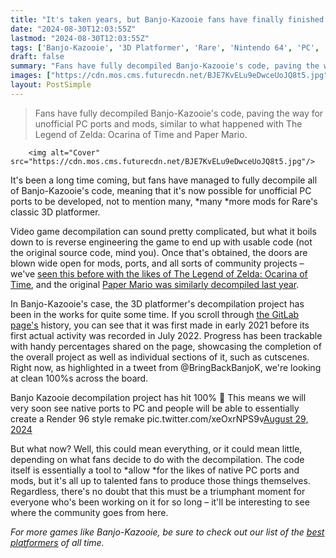 ```yaml
---
title: "It's taken years, but Banjo-Kazooie fans have finally finished decompiling the code of Rare's classic 3D platformer, paving the way for new community experiences"
date: "2024-08-30T12:03:55Z"
lastmod: "2024-08-30T12:03:55Z"
tags: ['Banjo-Kazooie', '3D Platformer', 'Rare', 'Nintendo 64', 'PC', 'Decompilation', 'Modding', 'Port']
draft: false
summary: "Fans have fully decompiled Banjo-Kazooie's code, paving the way for unofficial PC ports and mods, similar to what happened with The Legend of Zelda: Ocarina of Time and Paper Mario."
images: ["https://cdn.mos.cms.futurecdn.net/BJE7KvELu9eDwceUoJQ8t5.jpg"]
layout: PostSimple
---
```

> Fans have fully decompiled Banjo-Kazooie's code, paving the way for unofficial PC ports and mods, similar to what happened with The Legend of Zelda: Ocarina of Time and Paper Mario.


        <img alt="Cover" src="https://cdn.mos.cms.futurecdn.net/BJE7KvELu9eDwceUoJQ8t5.jpg"/>
        
It's been a long time coming, but fans have managed to fully decompile all of Banjo-Kazooie's code, meaning that it's now possible for unofficial PC ports to be developed, not to mention many, *many *more mods for Rare's classic 3D platformer. 

Video game decompilation can sound pretty complicated, but what it boils down to is reverse engineering the game to end up with usable code (not the original source code, mind you). Once that's obtained, the doors are blown wide open for mods, ports, and all sorts of community projects – we've [<u>seen this before with the likes of The Legend of Zelda: Ocarina of Time</u>](https://www.gamesradar.com/this-fan-made-pc-port-of-ocarina-of-time-looks-stunning/), and the original [Paper Mario was similarly decompiled last year](https://www.gamesradar.com/modders-have-opened-the-door-for-n64-classic-paper-mario-to-get-a-full-on-pc-port/).

In Banjo-Kazooie's case, the 3D platformer's decompilation project has been in the works for quite some time. If you scroll through [<u>the GitLab page's</u>](https://gitlab.com/banjo.decomp/banjo-kazooie) history, you can see that it was first made in early 2021 before its first actual activity was recorded in July 2022. Progress has been trackable with handy percentages shared on the page, showcasing the completion of the overall project as well as individual sections of it, such as cutscenes. Right now, as highlighted in a tweet from @BringBackBanjoK, we're looking at clean 100%s across the board. 

Banjo Kazooie decompilation project has hit 100% 🚨 This means we will very soon see native ports to PC and people will be able to essentially create a Render 96 style remake pic.twitter.com/xeOxrNPS9v[August 29, 2024](https://twitter.com/BringBackBanjoK/status/1829167692047364523)

But what now? Well, this could mean everything, or it could mean little, depending on what fans decide to do with the decompilation. The code itself is essentially a tool to *allow *for the likes of native PC ports and mods, but it's all up to talented fans to produce those things themselves. Regardless, there's no doubt that this must be a triumphant moment for everyone who's been working on it for so long – it'll be interesting to see where the community goes from here.

*For more games like Banjo-Kazooie, be sure to check out our list of the *[<u><em>best platformers</em></u>](https://www.gamesradar.com/best-platform-games-ever-arent-mario/)* of all time.* 
        